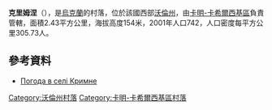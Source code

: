 {{coord|51|39|45|N|25|10|36|E|scale:30000|display=title}}

'''克里姆涅'''（{{lang-uk|Кримне}}），是[[烏克蘭|烏克蘭]]的村落，位於該國西部[[沃倫州|沃倫州]]，由[[卡明-卡希爾西基區|卡明-卡希爾西基區]]負責管轄，面積2.43平方公里，海拔高度154米，2001年人口742，人口密度每平方公里305.73人。

==參考資料==
* [http://weather.in.ua/ua/volynskaja/12340 Погода в селі Кримне] {{Wayback|url=http://weather.in.ua/ua/volynskaja/12340 |date=20160305192528 }}

[[Category:沃倫州村落|Category:沃倫州村落]]
[[Category:卡明-卡希爾西基區村落|Category:卡明-卡希爾西基區村落]]


{{Volyn-geo-stub}}